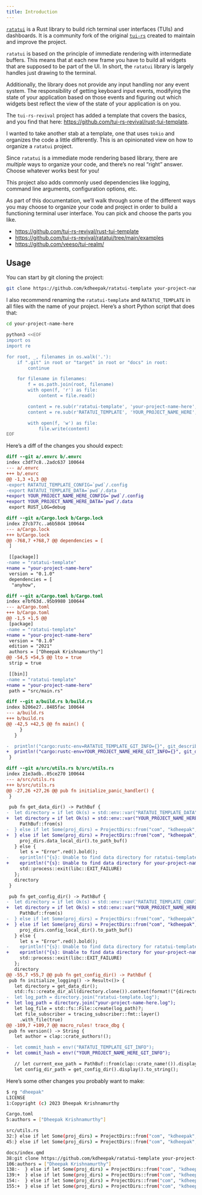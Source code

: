 ```yaml
---
title: Introduction
---
```


[`ratatui`](https://github.com/tui-rs-revival/ratatui) is a Rust library to build rich terminal user interfaces (TUIs) and dashboards.
It is a community fork of the original [`tui-rs`](https://github.com/fdehau/tui-rs) created to maintain and improve the project.

`ratatui` is based on the principle of immediate rendering with intermediate buffers.
This means that at each new frame you have to build all widgets that are supposed to be part of the UI.
In short, the `ratatui` library is largely handles just drawing to the terminal.

Additionally, the library does not provide any input handling nor any event system.
The responsibility of getting keyboard input events, modifying the state of your application based on those events and figuring out which widgets best reflect the view of the state of your application is on you.

The `tui-rs-revival` project has added a template that covers the basics, and you find that here: <https://github.com/tui-rs-revival/rust-tui-template>.

I wanted to take another stab at a template, one that uses `tokio` and organizes the code a little differently.
This is an opinionated view on how to organize a `ratatui` project.

::: {.callout .callout-tip}
Since `ratatui` is a immediate mode rendering based library, there are _multiple_ ways to organize your code, and there's no real "right" answer.
Choose whatever works best for you!
:::

This project also adds commonly used dependencies like logging, command line arguments, configuration options, etc.

As part of this documentation, we'll walk through some of the different ways you may choose to organize your code and project in order to build a functioning terminal user interface.
You can pick and choose the parts you like.

- <https://github.com/tui-rs-revival/rust-tui-template>
- <https://github.com/tui-rs-revival/ratatui/tree/main/examples>
- <https://github.com/veeso/tui-realm/>

## Usage

You can start by git cloning the project:

```bash
git clone https://github.com/kdheepak/ratatui-template your-project-name-here
```

I also recommend renaming the `ratatui-template` and `RATATUI_TEMPLATE` in all files with the name of your project.
Here's a short Python script that does that:

```bash
cd your-project-name-here

python3 <<EOF
import os
import re

for root, _, filenames in os.walk('.'):
    if ".git" in root or "target" in root or "docs" in root:
        continue

    for filename in filenames:
        f = os.path.join(root, filename)
        with open(f, 'r') as file:
            content = file.read()

        content = re.sub(r'ratatui-template', 'your-project-name-here', content)
        content = re.sub(r'RATATUI_TEMPLATE', 'YOUR_PROJECT_NAME_HERE', content)

        with open(f, 'w') as file:
            file.write(content)
EOF
```

Here's a diff of the changes you should expect:

```diff
diff --git a/.envrc b/.envrc
index c3df7c8..2adc637 100644
--- a/.envrc
+++ b/.envrc
@@ -1,3 +1,3 @@
-export RATATUI_TEMPLATE_CONFIG=`pwd`/.config
-export RATATUI_TEMPLATE_DATA=`pwd`/.data
+export YOUR_PROJECT_NAME_HERE_CONFIG=`pwd`/.config
+export YOUR_PROJECT_NAME_HERE_DATA=`pwd`/.data
 export RUST_LOG=debug

diff --git a/Cargo.lock b/Cargo.lock
index 27cb77c..a6b58d4 100644
--- a/Cargo.lock
+++ b/Cargo.lock
@@ -768,7 +768,7 @@ dependencies = [
 ]

 [[package]]
-name = "ratatui-template"
+name = "your-project-name-here"
 version = "0.1.0"
 dependencies = [
  "anyhow",

diff --git a/Cargo.toml b/Cargo.toml
index e7bf63d..95b9980 100644
--- a/Cargo.toml
+++ b/Cargo.toml
@@ -1,5 +1,5 @@
 [package]
-name = "ratatui-template"
+name = "your-project-name-here"
 version = "0.1.0"
 edition = "2021"
 authors = ["Dheepak Krishnamurthy"]
@@ -54,5 +54,5 @@ lto = true
 strip = true

 [[bin]]
-name = "ratatui-template"
+name = "your-project-name-here"
 path = "src/main.rs"

diff --git a/build.rs b/build.rs
index b206e27..8485fac 100644
--- a/build.rs
+++ b/build.rs
@@ -42,5 +42,5 @@ fn main() {
     }
   }

-  println!("cargo:rustc-env=RATATUI_TEMPLATE_GIT_INFO={}", git_describe);
+  println!("cargo:rustc-env=YOUR_PROJECT_NAME_HERE_GIT_INFO={}", git_describe);
 }

diff --git a/src/utils.rs b/src/utils.rs
index 21e3adb..05ce270 100644
--- a/src/utils.rs
+++ b/src/utils.rs
@@ -27,26 +27,26 @@ pub fn initialize_panic_handler() {
 }

 pub fn get_data_dir() -> PathBuf {
-  let directory = if let Ok(s) = std::env::var("RATATUI_TEMPLATE_DATA") {
+  let directory = if let Ok(s) = std::env::var("YOUR_PROJECT_NAME_HERE_DATA") {
     PathBuf::from(s)
-  } else if let Some(proj_dirs) = ProjectDirs::from("com", "kdheepak", "ratatui-template") {
+  } else if let Some(proj_dirs) = ProjectDirs::from("com", "kdheepak", "your-project-name-here") {
     proj_dirs.data_local_dir().to_path_buf()
   } else {
     let s = "Error".red().bold();
-    eprintln!("{s}: Unable to find data directory for ratatui-template");
+    eprintln!("{s}: Unable to find data directory for your-project-name-here");
     std::process::exit(libc::EXIT_FAILURE)
   };
   directory
 }

 pub fn get_config_dir() -> PathBuf {
-  let directory = if let Ok(s) = std::env::var("RATATUI_TEMPLATE_CONFIG") {
+  let directory = if let Ok(s) = std::env::var("YOUR_PROJECT_NAME_HERE_CONFIG") {
     PathBuf::from(s)
-  } else if let Some(proj_dirs) = ProjectDirs::from("com", "kdheepak", "ratatui-template") {
+  } else if let Some(proj_dirs) = ProjectDirs::from("com", "kdheepak", "your-project-name-here") {
     proj_dirs.config_local_dir().to_path_buf()
   } else {
     let s = "Error".red().bold();
-    eprintln!("{s}: Unable to find data directory for ratatui-template");
+    eprintln!("{s}: Unable to find data directory for your-project-name-here");
     std::process::exit(libc::EXIT_FAILURE)
   };
   directory
@@ -55,7 +55,7 @@ pub fn get_config_dir() -> PathBuf {
 pub fn initialize_logging() -> Result<()> {
   let directory = get_data_dir();
   std::fs::create_dir_all(directory.clone()).context(format!("{directory:?} could not be created"))?;
-  let log_path = directory.join("ratatui-template.log");
+  let log_path = directory.join("your-project-name-here.log");
   let log_file = std::fs::File::create(log_path)?;
   let file_subscriber = tracing_subscriber::fmt::layer()
     .with_file(true)
@@ -109,7 +109,7 @@ macro_rules! trace_dbg {
 pub fn version() -> String {
   let author = clap::crate_authors!();

-  let commit_hash = env!("RATATUI_TEMPLATE_GIT_INFO");
+  let commit_hash = env!("YOUR_PROJECT_NAME_HERE_GIT_INFO");

   // let current_exe_path = PathBuf::from(clap::crate_name!()).display().to_string();
   let config_dir_path = get_config_dir().display().to_string();
```


Here's some other changes you probably want to make:

```bash
$ rg "dheepak"
LICENSE
1:Copyright (c) 2023 Dheepak Krishnamurthy

Cargo.toml
5:authors = ["Dheepak Krishnamurthy"]

src/utils.rs
32:} else if let Some(proj_dirs) = ProjectDirs::from("com", "kdheepak", "ratatui-template") {
45:} else if let Some(proj_dirs) = ProjectDirs::from("com", "kdheepak", "ratatui-template") {

docs/index.qmd
38:git clone https://github.com/kdheepak/ratatui-template your-project-name-here
106:authors = ["Dheepak Krishnamurthy"]
138:-  } else if let Some(proj_dirs) = ProjectDirs::from("com", "kdheepak", "ratatui-template") {
139:+  } else if let Some(proj_dirs) = ProjectDirs::from("com", "kdheepak", "your-project-name-here") {
154:-  } else if let Some(proj_dirs) = ProjectDirs::from("com", "kdheepak", "ratatui-template") {
155:+  } else if let Some(proj_dirs) = ProjectDirs::from("com", "kdheepak", "your-project-name-here") {
```
